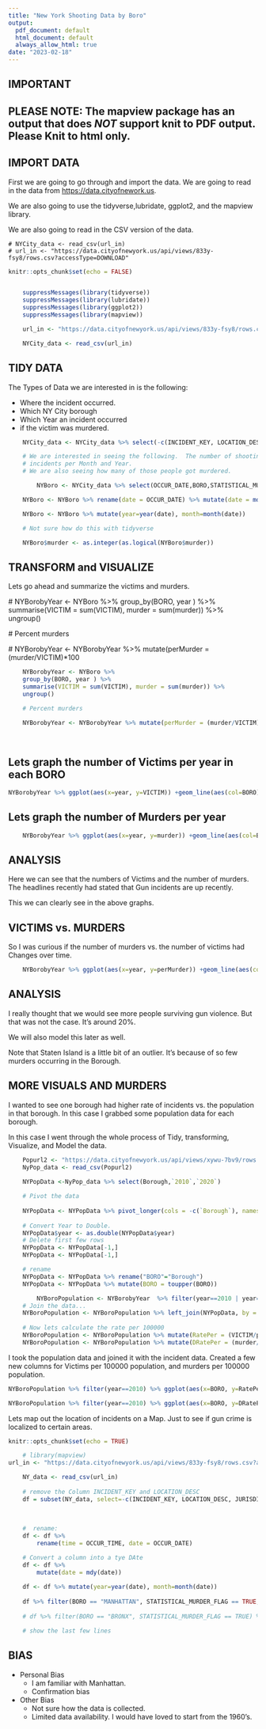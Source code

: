 ```yaml
---
title: "New York Shooting Data by Boro"
output:
  pdf_document: default
  html_document: default
  always_allow_html: true
date: "2023-02-18" 
---
```


## IMPORTANT ##

## PLEASE NOTE:  The mapview package has an output that does *NOT* support knit to PDF output.  Please Knit to html only.##


## IMPORT DATA

First we are going to go through and import the data. We are going to read in the data from <https://data.cityofnework.us>.

We are also going to use the tidyverse,lubridate, ggplot2, and the mapview library.

We are also going to read in the CSV version of the data.

    # NYCity_data <- read_csv(url_in)
    # url_in <- "https://data.cityofnewyork.us/api/views/833y-fsy8/rows.csv?accessType=DOWNLOAD"

```r
knitr::opts_chunk$set(echo = FALSE)


    suppressMessages(library(tidyverse))
    suppressMessages(library(lubridate))
    suppressMessages(library(ggplot2))
    suppressMessages(library(mapview))

    url_in <- "https://data.cityofnewyork.us/api/views/833y-fsy8/rows.csv?accessType=DOWNLOAD"

    NYCity_data <- read_csv(url_in)
```

## TIDY DATA

The Types of Data we are interested in is the following:

-   Where the incident occurred.
-   Which NY City borough
-   Which Year an incident occurred
-   if the victim was murdered.

```r

    NYCity_data <- NYCity_data %>% select(-c(INCIDENT_KEY, LOCATION_DESC, JURISDICTION_CODE, Lon_Lat,X_COORD_CD, Y_COORD_CD,OCCUR_TIME ))

    # We are interested in seeing the following.  The number of shooting
    # incidents per Month and Year.
    # We are also seeing how many of those people got murdered.

        NYBoro <- NYCity_data %>% select(OCCUR_DATE,BORO,STATISTICAL_MURDER_FLAG )

    NYBoro <- NYBoro %>% rename(date = OCCUR_DATE) %>% mutate(date = mdy(date)) %>% rename(murder = STATISTICAL_MURDER_FLAG) %>% mutate(VICTIM = 1)

    NYBoro <- NYBoro %>% mutate(year=year(date), month=month(date))

    # Not sure how do this with tidyverse

    NYBoro$murder <- as.integer(as.logical(NYBoro$murder))

```

## TRANSFORM and VISUALIZE

Lets go ahead and summarize the victims and murders.

\# NYBorobyYear \<- NYBoro %\>% group_by(BORO, year ) %\>% summarise(VICTIM = sum(VICTIM), murder = sum(murder)) %\>% ungroup()

\# Percent murders

\# NYBorobyYear \<- NYBorobyYear %\>% mutate(perMurder = (murder/VICTIM)\*100

```r

    NYBorobyYear <- NYBoro %>%
    group_by(BORO, year ) %>%
    summarise(VICTIM = sum(VICTIM), murder = sum(murder)) %>%
    ungroup()

    # Percent murders

    NYBorobyYear <- NYBorobyYear %>% mutate(perMurder = (murder/VICTIM)*100)
    
    
```

## Lets graph the number of Victims per year in each BORO

```r

NYBorobyYear %>% ggplot(aes(x=year, y=VICTIM)) +geom_line(aes(col=BORO))

```

## Lets graph the number of Murders per year

```r

    NYBorobyYear %>% ggplot(aes(x=year, y=murder)) +geom_line(aes(col=BORO))

```

## ANALYSIS

Here we can see that the numbers of Victims and the number of murders. The headlines recently had stated that Gun incidents are up recently.

This we can clearly see in the above graphs.

## VICTIMS vs. MURDERS

So I was curious if the number of murders vs. the number of victims had Changes over time.

```r


    NYBorobyYear %>% ggplot(aes(x=year, y=perMurder)) +geom_line(aes(col=BORO))

```

## ANALYSIS

I really thought that we would see more people surviving gun violence. But that was not the case. It's around 20%.

We will also model this later as well.

Note that Staten Island is a little bit of an outlier. It's because of so few murders occurring in the Borough.

## MORE VISUALS AND MURDERS

I wanted to see one borough had higher rate of incidents vs. the population in that borough. In this case I grabbed some population data for each borough.

In this case I went through the whole process of Tidy, transforming, Visualize, and Model the data.

```r

    Popurl2 <- "https://data.cityofnewyork.us/api/views/xywu-7bv9/rows.csv?accessType=DOWNLOAD"
    NyPop_data <- read_csv(Popurl2)
    
    NYPopData <-NyPop_data %>% select(Borough,`2010`,`2020`)

    # Pivot the data
    
    NYPopData <- NYPopData %>% pivot_longer(cols = -c(`Borough`), names_to = "year", values_to = "population")
    
    # Convert Year to Double.  
    NYPopData$year <- as.double(NYPopData$year)
    # Delete first few rows
    NYPopData <- NYPopData[-1,]
    NYPopData <- NYPopData[-1,]

    # rename
    NYPopData <- NYPopData %>% rename("BORO"="Borough")
    NYPopData <- NYPopData %>% mutate(BORO = toupper(BORO))

        NYBoroPopulation <- NYBorobyYear  %>% filter(year==2010 | year==2020)
    # Join the data...  
    NYBoroPopulation <- NYBoroPopulation %>% left_join(NYPopData, by = c("year","BORO"))
    
    # Now lets calculate the rate per 100000
    NYBoroPopulation <- NYBoroPopulation %>% mutate(RatePer = (VICTIM/population) * 100000)
    NYBoroPopulation <- NYBoroPopulation %>% mutate(DRatePer = (murder/population) * 100000)


```

I took the population data and joined it with the incident data. Created a few new columns for Victims per 100000 population, and murders per 100000 population.

```r

NYBoroPopulation %>% filter(year==2010) %>% ggplot(aes(x=BORO, y=RatePer, fill=BORO)) + geom_bar(stat='identity' )

NYBoroPopulation %>% filter(year==2010) %>% ggplot(aes(x=BORO, y=DRatePer,fill=BORO)) + geom_bar(stat='identity' ) 

```

Lets map out the location of incidents on a Map.  Just to see if gun crime is localized to certain areas.

```r
knitr::opts_chunk$set(echo = TRUE)

    # library(mapview)
url_in <- "https://data.cityofnewyork.us/api/views/833y-fsy8/rows.csv?accessType=DOWNLOAD"

    NY_data <- read_csv(url_in)
    
    # remove the Column INCIDENT_KEY and LOCATION_DESC 
    df = subset(NY_data, select=-c(INCIDENT_KEY, LOCATION_DESC, JURISDICTION_CODE))
    
    
    
    #  rename:
    df <- df %>%
        rename(time = OCCUR_TIME, date = OCCUR_DATE)

    # Convert a column into a tye DAte
    df <- df %>%
        mutate(date = mdy(date))
    
    df <- df %>% mutate(year=year(date), month=month(date))
    
    df %>% filter(BORO == "MANHATTAN", STATISTICAL_MURDER_FLAG == TRUE, year == c(2006,2013,2020)) %>% mapview(xcol="Longitude", ycol = "Latitude", zcol="year", crs=4326)
    
    # df %>% filter(BORO == "BRONX", STATISTICAL_MURDER_FLAG == TRUE) %>% mapview(xcol="Longitude", ycol = "Latitude", zcol="year", crs=4326)

    # show the last few lines
```
## BIAS ##

- Personal Bias
    - I am familiar with Manhattan.
    - Confirmation bias

- Other Bias
    - Not sure how the data is collected.
    - Limited data availability.  I would have loved to start from the 1960's.  

    
